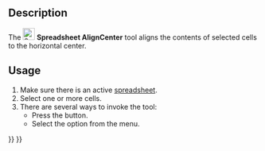 <languages/>

{{Docnav
|[[Spreadsheet_AlignLeft|AlignLeft]]
|[[Spreadsheet_AlignRight|AlignRight]]
|[[Spreadsheet_Workbench|Spreadsheet]]
|IconL=Spreadsheet_AlignLeft.svg
|IconR=Spreadsheet_AlignRight.svg
|IconC=Workbench_Spreadsheet.svg
}}

{{GuiCommand
|Name=Spreadsheet AlignCenter
|MenuLocation=Spreadsheet → Alignment → Align Horizontal Center
|Workbenches=[[Spreadsheet_Workbench|Spreadsheet]]
|Version=0.17
}}

==Description==

The [[File:Spreadsheet_AlignCenter.svg|24px]] '''Spreadsheet AlignCenter''' tool aligns the contents of selected cells to the horizontal center.

==Usage==

# Make sure there is an active [[Spreadsheet_CreateSheet|spreadsheet]].
# Select one or more cells.
# There are several ways to invoke the tool:
#* Press the {{Button|[[File:Spreadsheet_AlignCenter.svg|16px]] [[Spreadsheet_AlignCenter|Align Horizontal Center]]}} button.
#* Select the {{MenuCommand|Spreadsheet → Alignment → [[File:Spreadsheet_AlignCenter.svg|16px]] Align Horizontal Center}} option from the menu.


{{Docnav
|[[Spreadsheet_AlignLeft|AlignLeft]]
|[[Spreadsheet_AlignRight|AlignRight]]
|[[Spreadsheet_Workbench|Spreadsheet]]
|IconL=Spreadsheet_AlignLeft.svg
|IconR=Spreadsheet_AlignRight.svg
|IconC=Workbench_Spreadsheet.svg
}}

{{Spreadsheet_Tools_navi{{#translation:}}}}
{{Userdocnavi{{#translation:}}}}